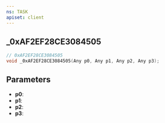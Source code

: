 ```yaml
---
ns: TASK
apiset: client
---
```

## _0xAF2EF28CE3084505

```c
// 0xAF2EF28CE3084505
void _0xAF2EF28CE3084505(Any p0, Any p1, Any p2, Any p3);
```


## Parameters
* **p0**:
* **p1**:
* **p2**:
* **p3**: